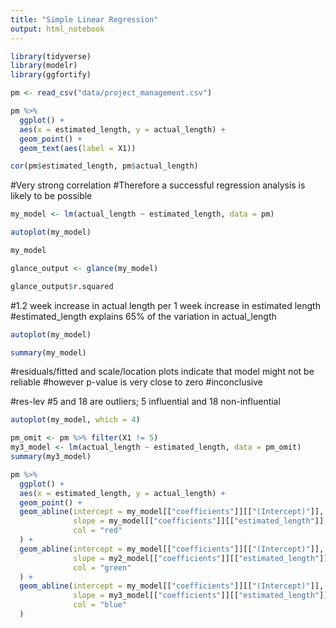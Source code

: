 ```yaml
---
title: "Simple Linear Regression"
output: html_notebook
---
```


```r
library(tidyverse)
library(modelr)
library(ggfortify)
```

```r
pm <- read_csv("data/project_management.csv")
```

```r
pm %>% 
  ggplot() +
  aes(x = estimated_length, y = actual_length) +
  geom_point() +
  geom_text(aes(label = X1))
```

```r
cor(pm$estimated_length, pm$actual_length)
```
#Very strong correlation
#Therefore a successful regression analysis is likely to be possible

```r
my_model <- lm(actual_length ~ estimated_length, data = pm)

autoplot(my_model)
```
```r
my_model

glance_output <- glance(my_model)

glance_output$r.squared
```
#1.2 week increase in actual length per 1 week increase in estimated length
#estimated_length explains 65% of the variation in actual_length

```r
autoplot(my_model)

summary(my_model)
```
#residuals/fitted and scale/location plots indicate that model might not be reliable
#however p-value is very close to zero
#inconclusive

#res-lev
#5 and 18 are outliers; 5 influential and 18 non-influential

```r
autoplot(my_model, which = 4)
```

```r
pm_omit <- pm %>% filter(X1 != 5)
my3_model <- lm(actual_length ~ estimated_length, data = pm_omit)
summary(my3_model)
```

```r
pm %>% 
  ggplot() +
  aes(x = estimated_length, y = actual_length) +
  geom_point() +
  geom_abline(intercept = my_model[["coefficients"]][["(Intercept)"]],
              slope = my_model[["coefficients"]][["estimated_length"]],
              col = "red"
  ) +
  geom_abline(intercept = my_model[["coefficients"]][["(Intercept)"]],
              slope = my2_model[["coefficients"]][["estimated_length"]],
              col = "green"
  ) +
  geom_abline(intercept = my_model[["coefficients"]][["(Intercept)"]],
              slope = my3_model[["coefficients"]][["estimated_length"]],
              col = "blue"
  )
  
```

